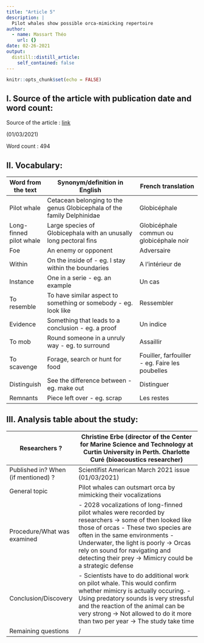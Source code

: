 ```yaml
---
title: "Article 5"
description: |
  Pilot whales show possible orca-mimicking repertoire
author:
  - name: Massart Théo
    url: {}
date: 02-26-2021
output:
  distill::distill_article:
    self_contained: false
---
```


```r
knitr::opts_chunk$set(echo = FALSE)
```

## I. Source of the article with publication date and word count:

Source of the article : [link](https://www.scientificamerican.com/article/pilot-whales-show-possible-orca-mimicking-repertoire/)

(01/03/2021)

Word count : 494

## II. Vocabulary:

| Word from the text      | Synonym/definition in English                                          | French translation                              |
| ----------------------- | ---------------------------------------------------------------------- | ----------------------------------------------- |
| Pilot whale             | Cetacean belonging to the genus Globicephala of the family Delphinidae | Globicéphale                                    |
| Long-finned pilot whale | Large species of Globicephala with an unusally long pectoral fins      | Globicéphale commun ou globicéphale noir        |
| Foe                     | An enemy or opponent                                                   | Adversaire                                      |
| Within                  | On the inside of - eg. I stay within the boundaries                    | A l'intérieur de                                |
| Instance                | One in a serie - eg. an example                                        | Un cas                                          |
| To resemble             | To have similar aspect to something or somebody - eg. look like        | Ressembler                                      |
| Evidence                | Something that leads to a conclusion - eg. a proof                     | Un indice                                       |
| To mob                  | Round someone in a unruly way - eg. to surround                                   | Assaillir                                       |
| To scavenge             | Forage, search or hunt for food                                        | Fouiller, farfouiller - eg. Faire les poubelles |
| Distinguish             | See the difference between - eg. make out                              | Distinguer                                      |
| Remnants                | Piece left over - eg. scrap                                            | Les restes                                      |


## III. Analysis table about the study:

| Researchers ?                       | Christine Erbe (director of the Center for Marine Science and Technology at Curtin University in Perth. Charlotte Curé (bioacoustics researcher)                                                                                                                                                                            |
| ----------------------------------- | --------------------------------------------------------------------------------------------------------------------------------------------------------------------------------------------------------------------------------------------------------------------------------------------------------------------------- |
| Published in? When (if mentioned) ? | Scientifist American March 2021 issue (01/03/2021)                                                                                                                                                                                                                                                                          |
| General topic                       | Pilot whales can outsmart orca by mimicking their vocalizations                                                                                                                                                                                                                                                             |
| Procedure/What was examined         | - 2028 vocalizations of long-finned pilot whales were recorded by researchers -> some of then looked like those of orcas - These two species are often in the same environments - Underwater, the light is poorly -> Orcas rely on sound for navigating and detecting their prey -> Mimicry could be a strategic defense   |
| Conclusion/Discovery                | - Scientists have to do additional work on pilot whale. This would confirm whether mimicry is actually occuring. - Using predatory sounds is very stressful and the reaction of the animal can be very strong -> Not allowed to do it more than two per year -> The study take time                                         |
| Remaining questions                 | /                                                                                                                                                                                                                                                                                                                           |
















